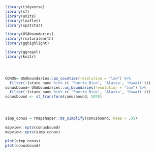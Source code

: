 ```r
library(tidyverse)
library(sf)
library(units)
library(leaflet)
library(spatstat)

library(USAboundaries)
library(rnaturalearth)
library(gghighlight)

library(ggrepel)
library(knitr)




CONUS= USAboundaries::us_counties(resolution = "low") %>%
  filter(!(state_name %in% c( 'Puerto Rico', 'Alaska', 'Hawaii')))
conusbound= USAboundaries::us_boundaries(resolution = "low") %>%
  filter(!(state_name %in% c( 'Puerto Rico', 'Alaska', 'Hawaii')))
conusbound <- st_transform(conusbound, 5070)




simp_conus = rmapshaper::ms_simplify(conusbound, keep = .05)
 
mapview::npts(conusbound)
mapview::npts(simp_conus)

plot(simp_conus)
plot(conusbound)


```
